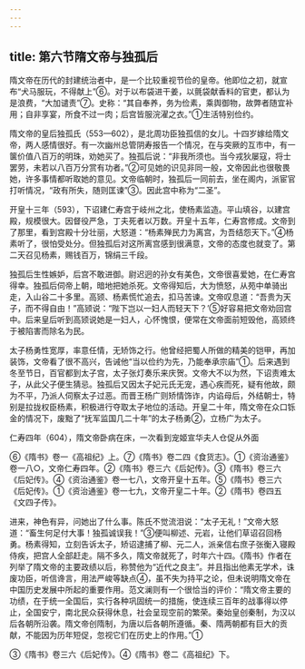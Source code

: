 ```yaml
---
---
---
```

title: 第六节隋文帝与独孤后
---



隋文帝在历代的封建统治者中，是一个比较重视节俭的皇帝。他即位之初，就宣布“犬马服玩，不得献上”⑥。对于以布袋进干姜，以氈袋献香料的官吏，都认为是浪费，“大加谴责”⑦。史称：“其自奉养，务为俭素，乘舆御物，故弊者随宜补用；自非享宴，所食不过一肉；后宫皆服浣濯之衣。”①生活特别俭约。

隋文帝的皇后独孤氏（553—602），是北周功臣独孤信的女儿。十四岁嫁给隋文帝，两人感情很好。有一次幽州总管阴寿报告一个情况，在与突厥的互市中，有一箧价值八百万的明珠，劝她买了。独孤后说：“非我所须也。当今戎狄屡寇，将士罢劳，未若以八百万分赏有功者。”②可见她的识见非同一般，文帝因此也很敬畏她，许多事情都听取她的意见。文帝临朝时，独孤后一同前去，坐在阁内，派宦官打听情况，“政有所失，随则匡谏”③。因此宫中称为“二圣”。

开皇十三年（593），下诏建仁寿宫于岐州之北，使杨素监造。平山填谷，以建宫殿，规模很大。因督役严急，丁夫死者以万数。开皇十五年，仁寿宫修成。文帝到了那里，看到宫殿十分壮丽，大怒道：“杨素殚民力为离宫，为吾结怨天下。”④杨素听了，很怕受处分。但独孤后对这所离宫感到很满意，文帝的态度也就变了。第二天召见杨素，赐钱百万，锦绢三千段。

独孤后生性嫉妒，后宫不敢进御。尉迟迥的孙女有美色，文帝很喜爱她，在仁寿宫得幸。独孤后伺帝上朝，暗地把她杀死。文帝得知后，大为愤怒，从苑中单骑出走，入山谷二十多里。高颎、杨素慌忙追去，扣马苦谏。文帝叹息道：“吾贵为天子，而不得自由！”高颎说：“陛下岂以一妇人而轻天下？’⑤好容易把文帝劝回宫中。后来皇后听到高颎说她是一妇人，心怀愧恨，便常在文帝面前短毁他，高颎终于被陷害而除名为民。

太子杨勇性宽厚，率意任情，无矫饰之行。他曾经把蜀人所做的精美的铠甲，再加装饰，文帝看了很不高兴，告诫他“当以俭约为先，乃能奉承宗庙”①。后来遇到冬至节日，百官都到太子宫，太子张灯奏乐来庆贺。文帝大不以为然，下诏责难太子，从此父子便生猜忌。独孤后又因太子妃元氏无宠，遇心疾而死，疑有他故，颇为不平，乃派人伺察太子过恶。而晋王杨广则矫情饰诈，内谄母后，外结朝士，特别是拉拢权臣杨素，积极进行夺取太子地位的活动。开皇二十年，隋文帝在众口铄金的情况下，废黜了“抚军监国几二十年”的太子杨勇②，立杨广为太子。

仁寿四年（604），隋文帝卧病在床，一次看到宠姬宣华夫人仓促从外面

⑥《隋书》卷一《高祖纪》上。⑦《隋书》卷二四《食货志》。①《资治通鉴》卷一八○，文帝仁寿四年。②《隋书》卷三六《后妃传》。③《隋书》卷三六《后妃传》。④《资治通鉴》卷一七八，文帝开皇十五年。⑤《隋书》卷三六《后妃传》。①《资治通鉴》卷一七九，文帝开皇二十年。②《隋书》卷四五《文四子传》。

进来，神色有异，问她出了什么事。陈氏不觉流泪说：“太子无礼！”文帝大怒道：“畜生何足付大事！独孤诚误我！”③便叫柳述、元岩，让他们草诏召回杨勇。杨素得知，立刻告诉太子，矫诏逮捕了柳、元二人，派亲信右庶子张衡入寝殿侍疾，把宫人全部赶走。隔不多久，隋文帝就死了，时年六十四。《隋书》作者在列举了隋文帝的主要政绩以后，称赞他为“近代之良主”。并且指出他素无学术，诛废功臣，听信谗言，用法严峻等缺点④，虽不失为持平之论，但未说明隋文帝在中国历史发展中所起的重要作用。范文澜则有一个很恰当的评价：“隋文帝主要的功绩，在于统一全国后，实行各种巩固统一的措施，使连续三百年的战事得以停止，全国安宁，南北民众获得休息，社会呈现空前的繁荣。秦始皇创秦制，为汉以后各朝所沿袭。隋文帝创隋制，为唐以后各朝所遵循。秦、隋两朝都有巨大的贡献，不能因为历年短促，忽视它们在历史上的作用。”①

③《隋书》卷三六《后妃传》。④《隋书》卷二《高祖纪》下。
